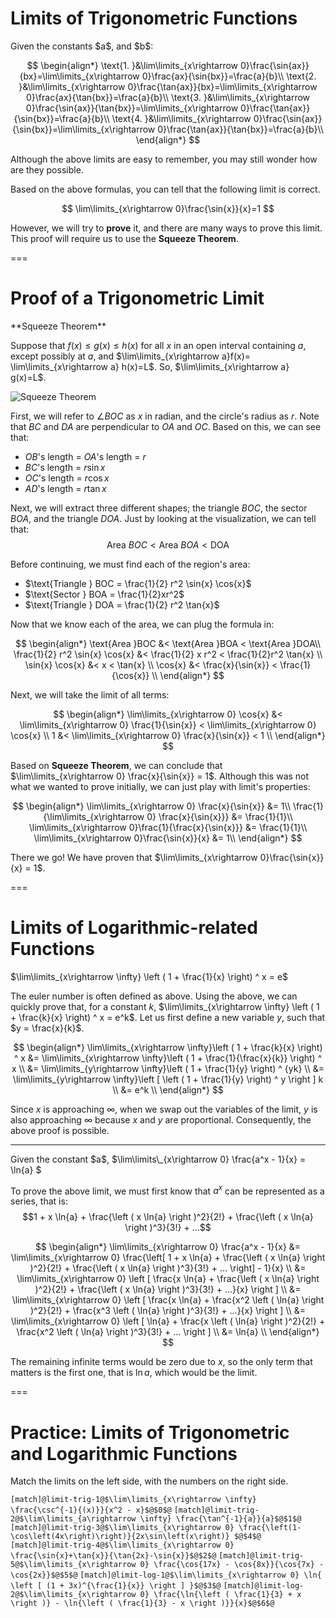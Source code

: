 # Limits of Trigonometric Functions

<Formula>
Given the constants $a$, and $b$:

$$
\begin{align*}
\text{1. }&\lim\limits_{x\rightarrow 0}\frac{\sin{ax}}{bx}=\lim\limits_{x\rightarrow 0}\frac{ax}{\sin{bx}}=\frac{a}{b}\\
\text{2. }&\lim\limits_{x\rightarrow 0}\frac{\tan{ax}}{bx}=\lim\limits_{x\rightarrow 0}\frac{ax}{\tan{bx}}=\frac{a}{b}\\
\text{3. }&\lim\limits_{x\rightarrow 0}\frac{\sin{ax}}{\tan{bx}}=\lim\limits_{x\rightarrow 0}\frac{\tan{ax}}{\sin{bx}}=\frac{a}{b}\\
\text{4. }&\lim\limits_{x\rightarrow 0}\frac{\sin{ax}}{\sin{bx}}=\lim\limits_{x\rightarrow 0}\frac{\tan{ax}}{\tan{bx}}=\frac{a}{b}\\ \end{align*}
$$

</Formula>

Although the above limits are easy to remember, you may still wonder how are they possible.

Based on the above formulas, you can tell that the following limit is correct.

$$
\lim\limits_{x\rightarrow 0}\frac{\sin{x}}{x}=1
$$

However, we will try to **prove** it, and there are many ways to prove this limit. This proof will require us to use the **Squeeze Theorem**.

===

# Proof of a Trigonometric Limit

<Theorem>
**Squeeze Theorem**

Suppose that $f(x) ≤ g(x) ≤ h(x)$ for all $x$ in an open interval containing $a$, except possibly at $a$, and $\lim\limits_{x\rightarrow a}f(x)= \lim\limits_{x\rightarrow a} h(x)=L$. So, $\lim\limits_{x\rightarrow a} g(x)=L$.

</Theorem>

![Squeeze Theorem](/materials/squeeze_theorem_proof.png "Squeeze Theorem")

First, we will refer to $\angle BOC$ as $x$ in radian, and the circle's radius as $r$. Note that $BC$ and $DA$ are perpendicular to $OA$ and $OC$. Based on this, we can see that:

- $OB$'s length = $OA$'s length = $r$
- $BC$'s length = $r \sin{x}$
- $OC$'s length = $r \cos{x}$
- $AD$'s length = $r \tan{x}$

Next, we will extract three different shapes; the triangle $BOC$, the sector $BOA$, and the triangle $DOA$. Just by looking at the visualization, we can tell that:
$$ \text{Area }BOC \lt \text{Area }BOA \lt \text{DOA} $$

Before continuing, we must find each of the region's area:

- $\text{Triangle } BOC = \frac{1}{2} r^2 \sin{x} \cos{x}$
- $\text{Sector } BOA = \frac{1}{2}xr^2$
- $\text{Triangle } DOA = \frac{1}{2} r^2 \tan{x}$

Now that we know each of the area, we can plug the formula in:

$$
\begin{align*}
\text{Area }BOC &<  \text{Area }BOA < \text{Area }DOA\\
\frac{1}{2} r^2 \sin{x} \cos{x} &< \frac{1}{2} x r^2 < \frac{1}{2}r^2 \tan{x} \\
\sin{x} \cos{x} &< x < \tan{x} \\
\cos{x} &< \frac{x}{\sin{x}} < \frac{1}{\cos{x}} \\
\end{align*}
$$

Next, we will take the limit of all terms:

$$
\begin{align*}
\lim\limits_{x\rightarrow 0} \cos{x} &< \lim\limits_{x\rightarrow 0} \frac{1}{\sin{x}} < \lim\limits_{x\rightarrow 0} \cos{x} \\
1 &< \lim\limits_{x\rightarrow 0} \frac{x}{\sin{x}} < 1 \\
\end{align*}
$$

Based on **Squeeze Theorem**, we can conclude that $\lim\limits_{x\rightarrow 0} \frac{x}{\sin{x}} = 1$. Although this was not what we wanted to prove initially, we can just play with limit's properties:

$$
\begin{align*}
\lim\limits_{x\rightarrow 0} \frac{x}{\sin{x}} &= 1\\
\frac{1}{\lim\limits_{x\rightarrow 0} \frac{x}{\sin{x}}} &= \frac{1}{1}\\
\lim\limits_{x\rightarrow 0}\frac{1}{\frac{x}{\sin{x}}} &= \frac{1}{1}\\
\lim\limits_{x\rightarrow 0}\frac{\sin{x}}{x} &= 1\\
\end{align*}
$$

There we go! We have proven that $\lim\limits_{x\rightarrow 0}\frac{\sin{x}}{x} = 1$.

===

# Limits of Logarithmic-related Functions

<Formula>
$\lim\limits_{x\rightarrow \infty} \left ( 1 + \frac{1}{x} \right) ^ x = e$
</Formula>

The euler number is often defined as above. Using the above, we can quickly prove that, for a constant $k$, $\lim\limits_{x\rightarrow \infty} \left ( 1 + \frac{k}{x} \right) ^ x = e^k$.
Let us first define a new variable $y$, such that $y = \frac{x}{k}$.

$$
\begin{align*}
\lim\limits_{x\rightarrow \infty}\left ( 1 + \frac{k}{x} \right) ^ x
&= \lim\limits_{x\rightarrow \infty}\left ( 1 + \frac{1}{\frac{x}{k}} \right) ^ x \\
&= \lim\limits_{y\rightarrow \infty}\left ( 1 + \frac{1}{y} \right) ^ {yk} \\
&= \lim\limits_{y\rightarrow \infty}\left [ \left ( 1 + \frac{1}{y} \right) ^ y \right ] k \\
&= e^k \\
\end{align*}
$$

Since $x$ is approaching $\infty$, when we swap out the variables of the limit, $y$ is also approaching $\infty$ because $x$ and $y$ are proportional. Consequently, the above proof is possible.

---

<Formula>
Given the constant $a$, $\lim\limits\_{x\rightarrow 0} \frac{a^x - 1}{x} = \ln{a} $
</Formula>

To prove the above limit, we must first know that $a^x$ can be represented as a series, that is:  
$$1 + x \ln{a} + \frac{\left ( x \ln{a} \right )^2}{2!} + \frac{\left ( x \ln{a} \right )^3}{3!} + ...$$

$$
\begin{align*}
\lim\limits_{x\rightarrow 0} \frac{a^x - 1}{x}
&= \lim\limits_{x\rightarrow 0} \frac{\left[ 1 + x \ln{a} + \frac{\left ( x \ln{a} \right )^2}{2!} + \frac{\left ( x \ln{a} \right )^3}{3!} + ... \right] - 1}{x} \\
&= \lim\limits_{x\rightarrow 0} \left [ \frac{x \ln{a} + \frac{\left ( x \ln{a} \right )^2}{2!} + \frac{\left ( x \ln{a} \right )^3}{3!} + ...}{x} \right ] \\
&= \lim\limits_{x\rightarrow 0} \left [ \frac{x \ln{a} + \frac{x^2 \left ( \ln{a} \right )^2}{2!} + \frac{x^3 \left ( \ln{a} \right )^3}{3!} + ...}{x} \right ] \\
&= \lim\limits_{x\rightarrow 0} \left [ \ln{a} + \frac{x \left ( \ln{a} \right )^2}{2!} + \frac{x^2 \left ( \ln{a} \right )^3}{3!} + ... \right ] \\
&= \ln{a} \\
\end{align*}
$$

The remaining infinite terms would be zero due to $x$, so the only term that matters is the first one, that is $\ln{a}$, which would be the limit.

===

# Practice: Limits of Trigonometric and Logarithmic Functions

Match the limits on the left side, with the numbers on the right side.

`[match]@limit-trig-1@$\lim\limits_{x\rightarrow \infty} \frac{\csc^{-1}{(x)}}{x^2 - x}$@$0$@`
`[match]@limit-trig-2@$\lim\limits_{a\rightarrow \infty} \frac{\tan^{-1}{a}}{a}$@$1$@`
`[match]@limit-trig-3@$\lim\limits_{x\rightarrow 0} \frac{\left(1-\cos\left(4x\right)\right)}{2x\sin\left(x\right)} $@$4$@`
`[match]@limit-trig-4@$\lim\limits_{x\rightarrow 0} \frac{\sin{x}+\tan{x}}{\tan{2x}-\sin{x}}$@$2$@`
`[match]@limit-trig-5@$\lim\limits_{x\rightarrow 0} \frac{\cos{17x} - \cos{8x}}{\cos{7x} - \cos{2x}}$@$5$@`
`[match]@limit-log-1@$\lim\limits_{x\rightarrow 0} \ln{ \left [ (1 + 3x)^{\frac{1}{x}} \right ] }$@$3$@`
`[match]@limit-log-2@$\lim\limits_{x\rightarrow 0} \frac{\ln{\left ( \frac{1}{3} + x \right )} - \ln{\left ( \frac{1}{3} - x \right )}}{x}$@$6$@`
